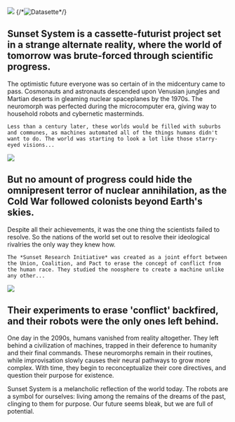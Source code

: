---
---


<HeadingContentRow classes="centered" verticalSpacing={HEADING_VERTICAL_SPACING}>
    <img src="/images/Icon_Cassette (4).png" width={400} className="image-cassette"/>
    {/*<Image src="/images/Icon_Cassette (4).png" width={400} aspectRatio="624:447" alt="Datasette" format="png" quality={100}/>*/}
    <h2 className="highlight-orange">Sunset System is a cassette-futurist project set in a strange alternate reality, where the world of tomorrow was brute-forced through scientific progress.</h2>
</HeadingContentRow>

<TextContentRow>
    The optimistic future everyone was so certain of in the midcentury came to pass. Cosmonauts and astronauts descended upon Venusian jungles and Martian deserts in gleaming nuclear spaceplanes by the 1970s. The neuromorph was perfected during the microcomputer era, giving way to household robots and cybernetic masterminds.
    
    Less than a century later, these worlds would be filled with suburbs and communes, as machines automated all of the things humans didn't want to do. The world was starting to look a lot like those starry-eyed visions...
</TextContentRow>

<HeadingContentRow classes="centered" verticalSpacing={HEADING_VERTICAL_SPACING}>
<img src="/images/Icon_Space_Race (2).png" width={400} className="image-space-race" />
    <h2 className="highlight-orange">But no amount of progress could hide the omnipresent terror of nuclear annihilation, as the Cold War followed colonists beyond Earth's skies.</h2>
</HeadingContentRow>

<TextContentRow>
    Despite all their achievements, it was the one thing the scientists failed to resolve. So the nations of the world set out to resolve their ideological rivalries the only way they knew how.
    
    The *Sunset Research Initiative* was created as a joint effort between the Union, Coalition, and Pact to erase the concept of conflict from the human race. They studied the noosphere to create a machine unlike any other...
</TextContentRow>

<HeadingContentRow classes="centered" verticalSpacing={HEADING_VERTICAL_SPACING}>
<img src="/images/Icon_Robots (2).png" width={350} className="image-robot-look"  />
    <h2 className="highlight-orange">Their experiments to erase 'conflict' backfired, and their robots were the only ones left behind.</h2>
</HeadingContentRow>
    
<TextContentRow>
    One day in the 2090s, humans vanished from reality altogether. They left behind a civilization of machines, trapped in their deference to humanity and their final commands. These neuromorphs remain in their routines, while improvisation slowly causes their neural pathways to grow more complex. With time, they begin to reconceptualize their core directives, and question their purpose for existence.
</TextContentRow>

<TextContentRow>
    <p className="highlight-aqua">Sunset System is a melancholic reflection of the world today. The robots are a symbol for ourselves: living among the remains of the dreams of the past, clinging to them for purpose. Our future seems bleak, but we are full of potential.</p>
</TextContentRow>